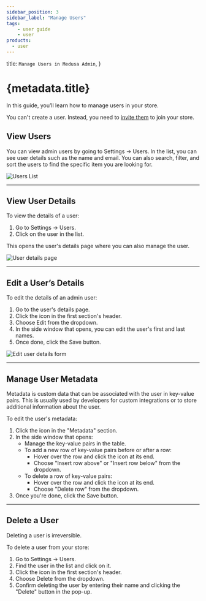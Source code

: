 ```yaml
---
sidebar_position: 3
sidebar_label: "Manage Users"
tags:
    - user guide
    - user
products:
  - user
---
```



  title: `Manage Users in Medusa Admin`,
}

# {metadata.title}

In this guide, you’ll learn how to manage users in your store.

<Note title="Tip">

You can't create a user. Instead, you need to [invite them](./invites/page.mdx) to join your store.

</Note>

## View Users

You can view admin users by going to Settings → Users. In the list, you can see user details such as the name and email. You can also search, filter, and sort the users to find the specific item you are looking for.

![Users List](https://res.cloudinary.com/dza7lstvk/image/upload/v1739964455/User%20Guide/Screenshot_2025-02-19_at_1.27.23_PM_qliac9.png)

---

## View User Details

To view the details of a user:

1. Go to Settings → Users.
2. Click on the user in the list.

This opens the user's details page where you can also manage the user.

![User details page](https://res.cloudinary.com/dza7lstvk/image/upload/v1739964575/User%20Guide/Screenshot_2025-02-19_at_1.29.20_PM_lffysp.png)

---

## Edit a User’s Details

To edit the details of an admin user:

1. Go to the user's details page.
2. Click the <InlineIcon Icon={EllipsisHorizontal} alt="three-dots" /> icon in the first section's header.
3. Choose Edit from the dropdown.
4. In the side window that opens, you can edit the user's first and last names.
5. Once done, click the Save button.

![Edit user details form](https://res.cloudinary.com/dza7lstvk/image/upload/v1739964727/User%20Guide/Screenshot_2025-02-19_at_1.31.57_PM_nevurs.png)

---

## Manage User Metadata

Metadata is custom data that can be associated with the user in key-value pairs. This is usually used by developers for custom integrations or to store additional information about the user.

To edit the user's metadata:

1. Click the <InlineIcon Icon={ArrowUpRightOnBox} alt="arrow" /> icon in the "Metadata" section.
2. In the side window that opens:
    - Manage the key-value pairs in the table.
    - To add a new row of key-value pairs before or after a row:
        - Hover over the row and click the <InlineIcon Icon={EllipsisVertical} alt="three-dots" /> icon at its end.
        - Choose "Insert row above" or "Insert row below" from the dropdown.
    - To delete a row of key-value pairs:
        - Hover over the row and click the <InlineIcon Icon={EllipsisVertical} alt="three-dots" /> icon at its end.
        - Choose "Delete row" from the dropdown.
3. Once you're done, click the Save button.

---

## Delete a User

<Note type="warning">

Deleting a user is irreversible.

</Note>

To delete a user from your store:

1. Go to Settings → Users.
2. Find the user in the list and click on it.
3. Click the <InlineIcon Icon={EllipsisHorizontal} alt="three-dots" /> icon in the first section's header.
4. Choose Delete from the dropdown.
4. Confirm deleting the user by entering their name and clicking the "Delete" button in the pop-up.
